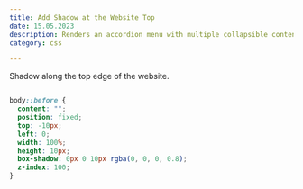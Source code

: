 ```yaml
---
title: Add Shadow at the Website Top
date: 15.05.2023
description: Renders an accordion menu with multiple collapsible content elements.
category: css

---
```


Shadow along the top edge of the website.

```css

body::before {
  content: "";
  position: fixed;
  top: -10px;
  left: 0;
  width: 100%;
  height: 10px;
  box-shadow: 0px 0 10px rgba(0, 0, 0, 0.8);
  z-index: 100;
}
  
```